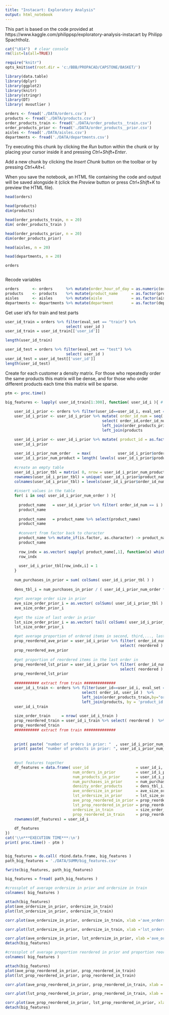 ---
title: "Instacart: Exploratory Analysis"
output: html_notebook
---

This part is based on the code provided at https://www.kaggle.com/philippsp/exploratory-analysis-instacart by Philipp Spachtholz. 

```{r "setup", include=FALSE}

cat("\014")  # clear console
rm(list=ls(all=TRUE))

require("knitr")
opts_knit$set(root.dir = 'c:/BBB/PROPACAD/CAPSTONE/BASKET/')
```


```{r}
library(data.table)
library(dplyr)
library(ggplot2)
library(knitr)
library(stringr)
library(DT)
library( mvoutlier )
```

```{r}
orders <- fread('./DATA/orders.csv')
products <- fread('./DATA/products.csv')
order_products_train <- fread('./DATA/order_products__train.csv')
order_products_prior <- fread('./DATA/order_products__prior.csv')
aisles <- fread('./DATA/aisles.csv')
departments <- fread('./DATA/departments.csv')
```

Try executing this chunk by clicking the *Run* button within the chunk or by placing your cursor inside it and pressing *Ctrl+Shift+Enter*. 

Add a new chunk by clicking the *Insert Chunk* button on the toolbar or by pressing *Ctrl+Alt+I*.

When you save the notebook, an HTML file containing the code and output will be saved alongside it (click the *Preview* button or press *Ctrl+Shift+K* to preview the HTML file).

```{r}
head(orders)
```

```{r}
head(products)
dim(products)
```


```{r}
head(order_products_train, n = 20)
dim( order_products_train )
```


```{r}
head(order_products_prior, n = 20)
dim(order_products_prior)
```

```{r}
head(aisles, n = 20)
```

```{r}
head(departments, n = 20)
```

```{r}
orders
```


```{r}

```


Recode variables


```{r}
orders      <- orders      %>% mutate(order_hour_of_day = as.numeric(order_hour_of_day), eval_set = as.factor(eval_set))
products    <- products    %>% mutate(product_name      = as.factor(product_name))
aisles      <- aisles      %>% mutate(aisle             = as.factor(aisle))
departments <- departments %>% mutate(department        = as.factor(department))
```


Get user id's for train and test parts
```{r}
user_id_train = orders %>% filter(eval_set == "train") %>% 
                           select( user_id )
user_id_train = user_id_train[['user_id']]

length(user_id_train)

user_id_test = orders %>% filter(eval_set == "test") %>% 
                           select( user_id )
user_id_test = user_id_test[['user_id']]
length(user_id_test)
```

Create for each customer a density matrix. For those who repeatedly order the same products this matrix will be dense, and for
those who order different products each time this matrix will be sparse.

```{r}

ptm <- proc.time()

big_features <- lapply( user_id_train[1:300], function( user_id_i ){ # user_id_i = 5
  
    user_id_i_prior <- orders %>% filter(user_id==user_id_i, eval_set == 'prior' ) 
    user_id_i_prior <- user_id_i_prior %>% mutate( order_id_num = seq( nrow(user_id_i_prior) ) ) %>% 
                                           select( order_id,order_id_num, user_id )  %>% 
                                           left_join(order_products_prior,by="order_id") %>%
                                           left_join(products            , by = 'product_id')

    user_id_i_prior <- user_id_i_prior %>% mutate( product_id = as.factor(product_id) )
    user_id_i_prior
    
    user_id_i_prior_num_order   = max(            user_id_i_prior$order_id_num )
    user_id_i_prior_num_product = length( levels( user_id_i_prior$product_id   ) )
    
    #create an empty table
    user_id_i_prior_tbl = matrix( 0, nrow = user_id_i_prior_num_product, ncol = user_id_i_prior_num_order)
    rownames(user_id_i_prior_tbl) = unique( user_id_i_prior$product_name )
    colnames(user_id_i_prior_tbl) = levels(user_id_i_prior$order_id_num  )
    
    #insert values in the table
    for( i in seq( user_id_i_prior_num_order ) ){
    
      product_name   = user_id_i_prior %>% filter( order_id_num == i )
      product_name
      
      product_name   = product_name %>% select(product_name)
      product_name
      
      #convert from factor back to character
      product_name %>% mutate_if(is.factor, as.character) -> product_name
      product_name
      
      row_indx = as.vector( sapply( product_name[,1], function(x) which( x ==     rownames(user_id_i_prior_tbl) ) ) )
      row_indx
      
      user_id_i_prior_tbl[row_indx,i] = 1
    }
    
    num_purchases_in_prior = sum( colSums( user_id_i_prior_tbl ) )
    
    dens_tbl_i = num_purchases_in_prior / ( user_id_i_prior_num_order * user_id_i_prior_num_product)
    
    #get average order size in prior
    ave_size_order_prior_i = as.vector( colSums( user_id_i_prior_tbl ) ) %>% mean
    ave_size_order_prior_i
    
    #get the size of last order in prior
    lst_size_order_prior_i = as.vector( tail( colSums( user_id_i_prior_tbl), n = 1) ) 
    lst_size_order_prior_i
    
    #get average proportion of ordered items in second, third,..., last orders
    prop_reordered_ave_prior = user_id_i_prior %>% filter( order_id_num != 1) %>%
                                                   select( reordered ) %>% colMeans
    prop_reordered_ave_prior
    
    #get proportion of reordered items in the last order in
    prop_reordered_lst_prior = user_id_i_prior %>% filter( order_id_num == user_id_i_prior_num_order) %>%
                                                   select( reordered ) %>% colMeans                       
    prop_reordered_lst_prior           
    
    ########### extract from train ##############
    user_id_i_train <- orders %>% filter(user_id==user_id_i, eval_set == 'train')  %>% 
                                  select( order_id, user_id )  %>% 
                                  left_join(order_products_train,by="order_id") %>%
                                  left_join(products, by = 'product_id')
    user_id_i_train
    
    size_order_train     = nrow( user_id_i_train )
    prop_reordered_train = user_id_i_train %>% select( reordered )  %>% colMeans
    prop_reordered_train
    ########### extract from train ##############
    
    
    print( paste( "number of orders in prior: "  , user_id_i_prior_num_order   ) )
    print( paste( "number of products in prior: ", user_id_i_prior_num_product ) )
    
    
    #put features together
    df_features = data.frame( user_id                     = user_id_i, 
                              num_orders_in_prior         = user_id_i_prior_num_order,
                              num_products_in_prior       = user_id_i_prior_num_product,
                              num_purchases_in_prior      = num_purchases_in_prior,
                              density_order_products      = dens_tbl_i,
                              ave_ordersize_in_prior      = ave_size_order_prior_i,
                              lst_ordersize_in_prior      = lst_size_order_prior_i,
                              ave_prop_reordered_in_prior = prop_reordered_ave_prior,
                              lst_prop_reordered_in_prior = prop_reordered_lst_prior,
                              ordersize_in_train          = size_order_train,
                              prop_reordered_in_train     = prop_reordered_train )
    rownames(df_features) = user_id_i
    
    df_features
})
cat('\\n***EXECUTION TIME***:\n')
print( proc.time() - ptm )


big_features = do.call( rbind.data.frame, big_features )
path_big_features = './DATA/SUMM/big_features.csv'

fwrite(big_features, path_big_features)
```

```{r}
big_features = fread( path_big_features )
```


```{r}
#crossplot of average ordersize in prior and ordersize in train
colnames( big_features )

attach(big_features)
plot(ave_ordersize_in_prior, ordersize_in_train)
plot(lst_ordersize_in_prior, ordersize_in_train)

corr.plot(ave_ordersize_in_prior, ordersize_in_train, xlab ='ave_ordersize_in_prior', ylab = 'ordersize_in_train' )

corr.plot(lst_ordersize_in_prior, ordersize_in_train, xlab ='lst_ordersize_in_prior', ylab = 'ordersize_in_train' )  

corr.plot(ave_ordersize_in_prior, lst_ordersize_in_prior, xlab ='ave_ordersize_in_prior', ylab = 'lst_ordersize_in_prior' )  
detach(big_features)
```
```{r}
#crossplot of average proportion reordered in prior and proportion reordered in train
colnames( big_features )

attach(big_features)
plot(ave_prop_reordered_in_prior, prop_reordered_in_train)
plot(lst_prop_reordered_in_prior, prop_reordered_in_train)

corr.plot(ave_prop_reordered_in_prior, prop_reordered_in_train, xlab ='ave_prop_reordered_in_prior', ylab = 'prop_reordered_in_train' )

corr.plot(lst_prop_reordered_in_prior, prop_reordered_in_train, xlab ='lst_prop_reordered_in_prior', ylab = 'prop_reordered_in_train' )  

corr.plot(ave_prop_reordered_in_prior, lst_prop_reordered_in_prior, xlab ='ave_prop_reordered_in_prior', ylab = 'lst_prop_reordered_in_prior' )  
detach(big_features)
```
